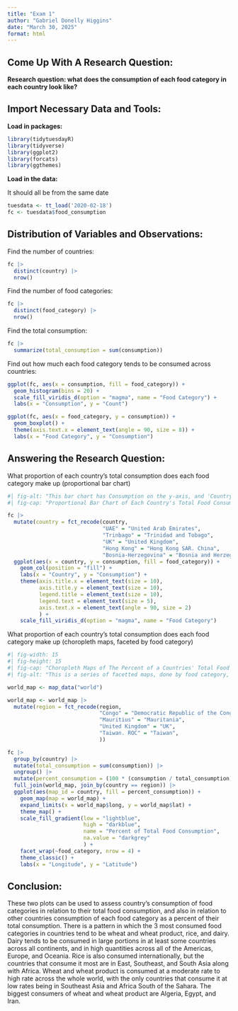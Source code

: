 ```yaml
---
title: "Exam 1"
author: "Gabriel Donelly Higgins"
date: "March 30, 2025"
format: html
---
```


## Come Up With A Research Question:

**Research question: what does the consumption of each food category in each country look like?**

## Import Necessary Data and Tools:

**Load in packages:**

```r
library(tidytuesdayR)
library(tidyverse)
library(ggplot2)
library(forcats)
library(ggthemes)
```


**Load in the data:**

It should all be from the same date

```r
tuesdata <- tt_load('2020-02-18')
fc <- tuesdata$food_consumption
```

## Distribution of Variables and Observations:

Find the number of countries:

```r
fc |>
  distinct(country) |>
  nrow()
```


Find the number of food categories:

```r
fc |>
  distinct(food_category) |>
  nrow()
```


Find the total consumption:

```r
fc |>
  summarize(total_consumption = sum(consumption))
```


Find out how much each food category tends to be consumed across countries:

```r
ggplot(fc, aes(x = consumption, fill = food_category)) +
  geom_histogram(bins = 20) +
  scale_fill_viridis_d(option = "magma", name = "Food Category") +
  labs(x = "Consumption", y = "Count")

ggplot(fc, aes(x = food_category, y = consumption)) +
  geom_boxplot() +
  theme(axis.text.x = element_text(angle = 90, size = 8)) +
  labs(x = "Food Category", y = "Consumption")
```
## Answering the Research Question:

What proportion of each country's total consumption does each food category make up (proportional bar chart)

```r
#| fig-alt: "This bar chart has Consumption on the y-axis, and 'Country' on the x-axis, with a series of bars representing countries (whose names are written below the bars). This is a proportional bar chart, so all of the bars are the same and the ticks on the y-axis go from 0 to 1.0. The bars are stacked with different colors, and there is a legend showing what the colors mean. It is titled 'Food Category'. The colors used are color friendly. Throughout the chart, it is easy to see that food use often follows a pattern, though there are some outliers. Some countries make Rice a massive part of their consumption, outpacing Wheat and Wheat Product. Wheat and Wheat Product makes up a modest amount of most countries consumption, if not a large part of it. Dairy is also a massive part of the consumption of most countries, taking up a large part of bars for most countries. Lastly, other categories take up the rest of the limited space of most bars, making them inconsequential in comparison to dairy, Wheat and Wheat Product, and Rice"
#| fig-cap: "Proportional Bar Chart of Each Country's Total Food Consumption with Filling for Each Food Category"

fc |>
  mutate(country = fct_recode(country,
                              "UAE" = "United Arab Emirates",
                              "Trinbago" = "Trinidad and Tobago",
                              "UK" = "United Kingdom",
                              "Hong Kong" = "Hong Kong SAR. China",
                              "Bosnia-Herzegovina" = "Bosnia and Herzegovina")) |>
  ggplot(aes(x = country, y = consumption, fill = food_category)) +
    geom_col(position = "fill") +
    labs(x = "Country", y = "Consumption") +
    theme(axis.title.x = element_text(size = 10),
          axis.title.y = element_text(size = 10),
          legend.title = element_text(size = 10),
          legend.text = element_text(size = 5),
          axis.text.x = element_text(angle = 90, size = 2)
          ) +
    scale_fill_viridis_d(option = "magma", name = "Food Category")
```

What proportion of each country's total consumption does each food category make up (choropleth maps, faceted by food category)

```r
#| fig-width: 15
#| fig-height: 15
#| fig-cap: "Choropleth Maps of The Percent of a Countries' Total Food Consumption that Food Categories Occupy"
#| fig-alt: "This is a series of facetted maps, done by food category, which shows the percent of a country's food consumption that each category takes up. There is one facet for not available values, showing countries and regions where data was not collected, such as Greenland, Antarctica, Afghanistan, North Korea, and more. The choropleth map uses a gradient (from lightblue to darkblue) that goes from 0 to 100, representing the percent of a country's food consumption that each food category makes up. Certain food categories, like soybeans, make up a very small amount of the diet of most countries. Others, like fish, have higher outliers in African countries below the Sahara. The maps with the most dark blue countries are those representing Wheat and Wheat Product, Rice, and Milk - inc. and cheese. The Milk - inc. and Cheese map has very dark shading across the world, but it is more intense in Europe, Oceania, the Americas, and some African Nations. Wheat and Wheat Product has moderate shading around the world, except for Algeria, Iran, and Egypt where there is intense shading. Rice has darker shading in East, Southeast, and South Asia along with some African nations. Also, on the x-axis tick marks are used for longitude and it is labeled 'Longitude', and the same is done on the y-axis but it is labeled 'Latitude'. There is also a legend showing the value of the gradient colors, titled 'Percent of Total Food Consumption'."

world_map <- map_data("world")

world_map <- world_map |>
  mutate(region = fct_recode(region, 
                             "Congo" = "Democratic Republic of the Congo",
                             "Mauritius" = "Mauritania",
                             "United Kingdom" = "UK",
                             "Taiwan. ROC" = "Taiwan",
                             ))

fc |>
  group_by(country) |>
  mutate(total_consumption = sum(consumption)) |>
  ungroup() |>
  mutate(percent_consumption = (100 * (consumption / total_consumption))) |>
  full_join(world_map, join_by(country == region)) |>
  ggplot(aes(map_id = country, fill = percent_consumption)) +
    geom_map(map = world_map) +
    expand_limits(x = world_map$long, y = world_map$lat) +
    theme_map() +
    scale_fill_gradient(low = "lightblue", 
                        high = "darkblue", 
                        name = "Percent of Total Food Consumption", 
                        na.value = "darkgrey"
                        ) +
    facet_wrap(~food_category, nrow = 4) +
    theme_classic() +
    labs(x = "Longitude", y = "Latitude")
```

## Conclusion:

These two plots can be used to assess country's consumption of food categories in relation to their total food consumption, and also in relation to other countries consumption of each food category as a percent of their total consumption. There is a pattern in which the 3 most consumed food categories in countries tend to be wheat and wheat product, rice, and dairy. Dairy tends to be consumed in large portions in at least some countries across all continents, and in high quantities across all of the Americas, Europe, and Oceania. Rice is also consumed internationally, but the countries that consume it most are in East, Southeast, and South Asia along with Africa. Wheat and wheat product is consumed at a moderate rate to high rate across the whole world, with the only countries that consume it at low rates being in Southeast Asia and Africa South of the Sahara. The biggest consumers of wheat and wheat product are Algeria, Egypt, and Iran. 
